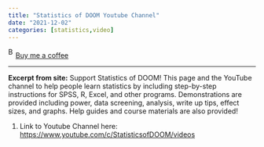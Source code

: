 ```yaml
---
title: "Statistics of DOOM Youtube Channel"
date: "2021-12-02"
categories: [statistics,video]
---
```


<link href="https://fonts.googleapis.com/css?family=Cookie" rel="stylesheet"><a class="bmc-button" target="_blank" href="https://www.buymeacoffee.com/JoscelinRocha">![Buy me a coffee](https://cdn.buymeacoffee.com/buttons/bmc-new-btn-logo.svg){alt="Buy me a coffee" width="15" height="21"}Buy me a coffee</a>

------------------------------------------------------------------------

**Excerpt from site:** Support Statistics of DOOM! This page and the YouTube channel to help people learn statistics by including step-by-step instructions for SPSS, R, Excel, and other programs. Demonstrations are provided including power, data screening, analysis, write up tips, effect sizes, and graphs. Help guides and course materials are also provided!

1.  Link to Youtube Channel here: <https://www.youtube.com/c/StatisticsofDOOM/videos>
